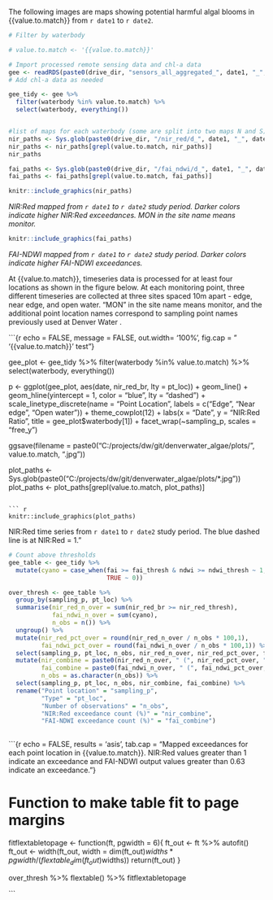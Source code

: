 The following images are maps showing potential harmful algal blooms in {{value.to.match}} from `r date1` to `r date2`.

```r
# Filter by waterbody

# value.to.match <- '{{value.to.match}}' 

# Import processed remote sensing data and chl-a data
gee <- readRDS(paste0(drive_dir, "sensors_all_aggregated_", date1, "_", date2, ".RDS"))
# Add chl-a data as needed

gee_tidy <- gee %>% 
  filter(waterbody %in% value.to.match) %>%
  select(waterbody, everything())


#list of maps for each waterbody (some are split into two maps N and S)
nir_paths <- Sys.glob(paste0(drive_dir, "/nir_red/d_", date1, "_", date2, "/*.jpg"))
nir_paths <- nir_paths[grepl(value.to.match, nir_paths)]
nir_paths

fai_paths <- Sys.glob(paste0(drive_dir, "/fai_ndwi/d_", date1, "_", date2, "/*.jpg"))
fai_paths <- fai_paths[grepl(value.to.match, fai_paths)]

```


```r

knitr::include_graphics(nir_paths)

```
*NIR:Red mapped from `r date1` to `r date2` study period. Darker colors indicate higher NIR:Red exceedances. MON in the site name means monitor.*
  
  
```r
knitr::include_graphics(fai_paths)
```
*FAI-NDWI mapped from `r date1` to `r date2` study period. Darker colors indicate higher FAI-NDWI exceedances.*
  
  
  At {{value.to.match}}, timeseries data is processed for at least four locations as shown in the figure below. At each monitoring point, three different timeseries are collected at three sites spaced 10m apart - edge, near edge, and open water. "MON" in the site name means monitor, and the additional point location names correspond to sampling point names previously used at Denver Water .


```{r echo = FALSE, message = FALSE, out.width= '100%', fig.cap = " '{{value.to.match}}' test"}

gee_plot <- gee_tidy %>% 
  filter(waterbody %in% value.to.match) %>%
  select(waterbody, everything())

p <- ggplot(gee_plot, 
       aes(date, nir_red_br, lty = pt_loc)) +
  geom_line() +
  geom_hline(yintercept = 1, color = "blue", lty = "dashed") +
  scale_linetype_discrete(name = "Point Location", 
                          labels = c("Edge", "Near edge", "Open water")) +
  theme_cowplot(12) +
  labs(x = "Date",
       y = "NIR:Red Ratio", 
       title = gee_plot$waterbody[1]) +
  facet_wrap(~sampling_p, scales = "free_y")

ggsave(filename = paste0("C:/projects/dw/git/denverwater_algae/plots/", value.to.match, ".jpg"))

plot_paths <- Sys.glob(paste0("C:/projects/dw/git/denverwater_algae/plots/*.jpg"))
plot_paths <- plot_paths[grepl(value.to.match, plot_paths)]
```

``` r

knitr::include_graphics(plot_paths)

```

NIR:Red time series from `r date1` to `r date2` study period. The blue dashed line is at NIR:Red = 1."

```r
# Count above thresholds
gee_table <- gee_tidy %>% 
  mutate(cyano = case_when(fai >= fai_thresh & ndwi >= ndwi_thresh ~ 1,
                           TRUE ~ 0))

over_thresh <- gee_table %>% 
  group_by(sampling_p, pt_loc) %>% 
  summarise(nir_red_n_over = sum(nir_red_br >= nir_red_thresh),
            fai_ndwi_n_over = sum(cyano),
            n_obs = n()) %>% 
  ungroup() %>%
  mutate(nir_red_pct_over = round(nir_red_n_over / n_obs * 100,1),
         fai_ndwi_pct_over = round(fai_ndwi_n_over / n_obs * 100,1)) %>%
  select(sampling_p, pt_loc, n_obs, nir_red_n_over, nir_red_pct_over, fai_ndwi_n_over, fai_ndwi_pct_over) %>%
  mutate(nir_combine = paste0(nir_red_n_over, " (", nir_red_pct_over, "%)"), 
         fai_combine = paste0(fai_ndwi_n_over, " (", fai_ndwi_pct_over, "%)"),
         n_obs = as.character(n_obs)) %>%
  select(sampling_p, pt_loc, n_obs, nir_combine, fai_combine) %>%
  rename("Point location" = "sampling_p",
         "Type" = "pt_loc",
         "Number of observations" = "n_obs",
         "NIR:Red exceedance count (%)" = "nir_combine",
         "FAI-NDWI exceedance count (%)" = "fai_combine")
  
```

```{r echo = FALSE, results = 'asis', tab.cap = "Mapped exceedances for each point location in {{value.to.match}}. NIR:Red values greater than 1 indicate an exceedance and FAI-NDWI output values greater than 0.63 indicate an exceedance."}


# Function to make table fit to page margins
fitflextabletopage <- function(ft, pgwidth = 6){
  ft_out <- ft %>% autofit()
  ft_out <- width(ft_out, width = dim(ft_out)$widths*pgwidth /(flextable_dim(ft_out)$widths))
  return(ft_out)
}

over_thresh %>%
  flextable() %>%
  fitflextabletopage

```

